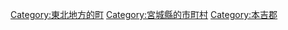 {{Commonscat|Minamisanriku, Miyagi}}
{{Catmore}}

{{DEFAULTSORT:Minamisanriku}}
[[Category:東北地方的町|Category:東北地方的町]]
[[Category:宮城縣的市町村|Category:宮城縣的市町村]]
[[Category:本吉郡|Category:本吉郡]]